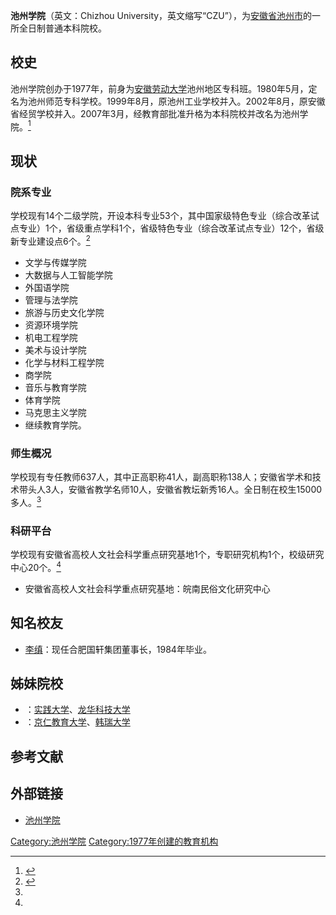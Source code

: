 {{primarysources|time=2016-07-25T14:27:44+00:00}}
{{Infobox university
|name              = 池州学院
|EnglishName       = Chizhou University
|native_name       = 
|image             = [[File:Logo_of_Chizhou_University.png|File:Logo_of_Chizhou_University.png]]
|caption           = 
|latin_name        = 
|motto             = 以孔子为师 以行知为友
|zhmotto           = 
|established       = 1977年
|closed            = 
|re-established    = 
|anniversary       = 
|type              = [[公立大学|公立大学]]
|religious         = 
|endowment         = 
|officer_in_charge = 
|chairman_label    = 
|chairman          = 
|secretary         = [[孙晓峰|孙晓峰]]
|chancellor        = 
|president         = [[张立驰|张立驰]]
|vice-president    = [[王延寿|王延寿]]、[[阳光宁|阳光宁]]、[[汪贤才|汪贤才]]
|superintendent    = 
|provost           = 
|vice_chancellor   = 
|principal         = 
|dean              = 
|director          = 
|head_label        = 党委副书记
|head              = [[崔国发|崔国发]]
|faculty           = 637人
|staff             = 
|students          = 15000多人
|undergrad         = 
|postgrad          = 
|doctoral          = 
|国防生            = 
|other             = 
|address           = {{PRC}}[[安徽省|安徽省]][[池州市|池州市]]教育园区
|country           = 
|state             = 
|province          = 
|city              = 
|color             = 
|campus            = 
|area              = 1959亩
|covered_area      = 36.5万平方米
|former_names      = 池州师范专科学校
|free_label        = 
|free              = 
|colors            = 
|nickname          = 
|mascot            = 
|magazine          = 
|athlete           = 
|conference        = 
|books             = 
|legal_person      = 
|affiliations      = [[安徽省教育厅|安徽省教育厅]]
|zip               = 
|telephone         = {{Tel|86|566|2748895}}
|fax               = 
|website           = http://www.czu.edu.cn/
|logo              = 
|footnotes         = 
}}
'''池州学院'''（英文：Chizhou University，英文缩写“CZU”），为[[安徽省|安徽省]][[池州市|池州市]]的一所全日制普通本科院校。

== 校史 ==
池州学院创办于1977年，前身为[[安徽劳动大学|安徽劳动大学]]池州地区专科班。1980年5月，定名为池州师范专科学校。1999年8月，原池州工业学校并入。2002年8月，原安徽省经贸学校并入。2007年3月，经教育部批准升格为本科院校并改名为池州学院。<ref>{{cite web|url=http://www.czu.edu.cn/s/1/t/1/p/1/c/3/d/4097/list.htm|title=学校章程|publisher=池州学院|accessdate=2018-07-23|archive-url=https://web.archive.org/web/20180723122612/http://www.czu.edu.cn/s/1/t/1/p/1/c/3/d/4097/list.htm|archive-date=2018-07-23|dead-url=yes}}</ref>

== 现状 ==
=== 院系专业 ===
学校现有14个二级学院，开设本科专业53个，其中国家级特色专业（综合改革试点专业）1个，省级重点学科1个，省级特色专业（综合改革试点专业）12个，省级新专业建设点6个。<ref name=jj>{{cite web|url=http://www.czu.edu.cn/s/1/t/1/p/1/c/3/d/39/list.htm|title=学院简介|publisher=池州学院|accessdate=2018-07-23|archive-url=https://web.archive.org/web/20180723122634/http://www.czu.edu.cn/s/1/t/1/p/1/c/3/d/39/list.htm|archive-date=2018-07-23|dead-url=yes}}</ref>
*文学与传媒学院
*大数据与人工智能学院
*外国语学院
*管理与法学院
*旅游与历史文化学院
*资源环境学院
*机电工程学院
*美术与设计学院
*化学与材料工程学院
*商学院
*音乐与教育学院
*体育学院
*马克思主义学院
*继续教育学院。

=== 师生概况 ===
学校现有专任教师637人，其中正高职称41人，副高职称138人；安徽省学术和技术带头人3人，安徽省教学名师10人，安徽省教坛新秀16人。全日制在校生15000多人。<ref name=jj/>

=== 科研平台 ===
学校现有安徽省高校人文社会科学重点研究基地1个，专职研究机构1个，校级研究中心20个。<ref name=jj/>
*安徽省高校人文社会科学重点研究基地：皖南民俗文化研究中心

== 知名校友 ==
*[[李缜_(1964年)|李缜]]：现任合肥国轩集团董事长，1984年毕业。

== 姊妹院校 ==
*'''{{ROC}}'''：[[实践大学|实践大学]]、[[龙华科技大学|龙华科技大学]]
*'''{{KOR}}'''：[[京仁教育大学|京仁教育大学]]、[[韩瑞大学|韩瑞大学]]

== 参考文献 ==
{{Reflist}}

== 外部链接 ==
*[http://www.czu.edu.cn/ 池州学院] {{Wayback|url=http://www.czu.edu.cn/ |date=20201108083346 }}

{{安徽高等院校}}
[[Category:池州学院|Category:池州学院]]
[[Category:1977年创建的教育机构|Category:1977年创建的教育机构]]